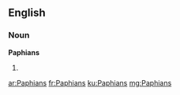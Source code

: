 ==English==

===Noun===
'''Paphians'''

# {{plural of|Paphian}}

[[ar:Paphians]]
[[fr:Paphians]]
[[ku:Paphians]]
[[mg:Paphians]]